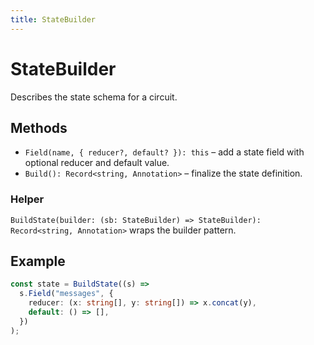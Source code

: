 ```yaml
---
title: StateBuilder
---
```


# StateBuilder

Describes the state schema for a circuit.

## Methods

- `Field(name, { reducer?, default? }): this` – add a state field with optional reducer and default value.
- `Build(): Record<string, Annotation>` – finalize the state definition.

### Helper

`BuildState(builder: (sb: StateBuilder) => StateBuilder): Record<string, Annotation>` wraps the builder pattern.

## Example

```ts
const state = BuildState((s) =>
  s.Field("messages", {
    reducer: (x: string[], y: string[]) => x.concat(y),
    default: () => [],
  })
);
```
